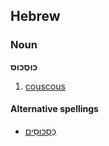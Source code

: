 ==Hebrew==
===Noun===
'''כּוּסְכּוּס'''

# [[couscous]]

====Alternative spellings====
*[[כסכוסים|כַּסְכּוּסִים]]